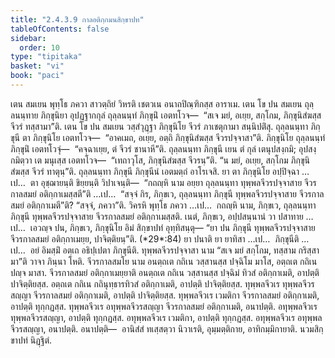 ```yaml
---
title: "2.4.3.9 กาลอติกฺกมนสิกฺขาปท"
tableOfContents: false
sidebar:
  order: 10
type: "tipitaka"
basket: "vi"
book: "paci"
---
```



<DynamicBreadcrumb />

<Division number="920" book="paci">

<Paragraph number="2861" book="paci">
เตน สมเยน พุทฺโธ ภควา สาวตฺถิยํ วิหรติ เชตวเน อนาถปิณฺฑิกสฺส อาราเม. เตน โข ปน สมเยน ถุลฺลนนฺทาย ภิกฺขุนิยา อุปฏฺฐากกุลํ ถุลฺลนนฺทํ ภิกฺขุนิํ เอตทโวจ—  “สเจ มยํ, อเยฺย, สกฺโกม, ภิกฺขุนิสํฆสฺส จีวรํ ทสฺสามา”ติ. เตน โข ปน สมเยน วสฺสํวุฏฺฐา ภิกฺขุนิโย จีวรํ ภาเชตุกามา สนฺนิปติํสุ. ถุลฺลนนฺทา ภิกฺขุนี ตา ภิกฺขุนิโย เอตทโวจ—  “อาคเมถ, อเยฺย, อตฺถิ ภิกฺขุนิสํฆสฺส จีวรปจฺจาสา”ติ. ภิกฺขุนิโย ถุลฺลนนฺทํ ภิกฺขุนิํ เอตทโวจุํ—  “คจฺฉาเยฺย, ตํ จีวรํ ชานาหี”ติ. ถุลฺลนนฺทา ภิกฺขุนี เยน ตํ กุลํ เตนุปสงฺกมิ; อุปสงฺกมิตฺวา เต มนุเสฺส เอตทโวจ—  “เทถาวุโส, ภิกฺขุนิสํฆสฺส จีวรนฺ”ติ. “น มยํ, อเยฺย, สกฺโกม ภิกฺขุนิสํฆสฺส จีวรํ ทาตุนฺ”ติ.
</Paragraph>

<Paragraph number="2862" book="paci">
ถุลฺลนนฺทา ภิกฺขุนี ภิกฺขุนีนํ เอตมตฺถํ อาโรเจสิ. ยา ตา ภิกฺขุนิโย อปฺปิจฺฉา …เป…  ตา อุชฺฌายนฺติ ขิยฺยนฺติ วิปาเจนฺติ—  “กถญฺหิ นาม อยฺยา ถุลฺลนนฺทา ทุพฺพลจีวรปจฺจาสาย จีวรกาลสมยํ อติกฺกาเมสฺสตี”ติ …เป…  “สจฺจํ กิร, ภิกฺขเว, ถุลฺลนนฺทา ภิกฺขุนี ทุพฺพลจีวรปจฺจาสาย จีวรกาลสมยํ อติกฺกาเมตี”ติ? “สจฺจํ, ภควา”ติ. วิครหิ พุทฺโธ ภควา …เป…  กถญฺหิ นาม, ภิกฺขเว, ถุลฺลนนฺทา ภิกฺขุนี ทุพฺพลจีวรปจฺจาสาย จีวรกาลสมยํ อติกฺกาเมสฺสติ. เนตํ, ภิกฺขเว, อปฺปสนฺนานํ วา ปสาทาย …เป…  เอวญฺจ ปน, ภิกฺขเว, ภิกฺขุนิโย อิมํ สิกฺขาปทํ อุทฺทิสนฺตุ—
</Paragraph>

</Division>
<Division number="921" book="paci">

<Paragraph number="2863" book="paci">
<Emphasis>“ยา ปน ภิกฺขุนี ทุพฺพลจีวรปจฺจาสาย จีวรกาลสมยํ อติกฺกาเมยฺย, ปาจิตฺติยนฺ”</Emphasis>ติ. (*29*:<Emphasis>84</Emphasis>)
</Paragraph>

</Division>
<Division number="922" book="paci">

<Paragraph number="2864" book="paci">
<Emphasis>ยา ปนา</Emphasis>ติ ยา ยาทิสา …เป…  <Emphasis>ภิกฺขุนี</Emphasis>ติ …เป…  อยํ อิมสฺมิํ อตฺเถ อธิปฺเปตา ภิกฺขุนีติ.
</Paragraph>

<Paragraph number="2865" book="paci">
<Emphasis>ทุพฺพลจีวรปจฺจาสา</Emphasis> นาม “สเจ มยํ สกฺโกม, ทสฺสาม กริสฺสามา”ติ วาจา ภินฺนา โหติ.
</Paragraph>

<Paragraph number="2866" book="paci">
<Emphasis>จีวรกาลสมโย</Emphasis> นาม อนตฺถเต กถิเน วสฺสานสฺส ปจฺฉิโม มาโส, อตฺถเต กถิเน ปญฺจ มาสา.
</Paragraph>

<Paragraph number="2867" book="paci">
<Emphasis>จีวรกาลสมยํ อติกฺกาเมยฺยา</Emphasis>ติ อนตฺถเต กถิเน วสฺสานสฺส ปจฺฉิมํ ทิวสํ อติกฺกาเมติ, อาปตฺติ ปาจิตฺติยสฺส. อตฺถเต กถิเน กถินุทฺธารทิวสํ อติกฺกาเมติ, อาปตฺติ ปาจิตฺติยสฺส.
</Paragraph>

</Division>
<Division number="923" book="paci">

<Paragraph number="2868" book="paci">
ทุพฺพลจีวเร ทุพฺพลจีวรสญฺญา จีวรกาลสมยํ อติกฺกาเมติ, อาปตฺติ ปาจิตฺติยสฺส. ทุพฺพลจีวเร เวมติกา จีวรกาลสมยํ อติกฺกาเมติ, อาปตฺติ ทุกฺกฏสฺส. ทุพฺพลจีวเร อทุพฺพลจีวรสญฺญา จีวรกาลสมยํ อติกฺกาเมติ, อนาปตฺติ.
</Paragraph>

<Paragraph number="2869" book="paci">
อทุพฺพลจีวเร ทุพฺพลจีวรสญฺญา, อาปตฺติ ทุกฺกฏสฺส. อทุพฺพลจีวเร เวมติกา, อาปตฺติ ทุกฺกฏสฺส. อทุพฺพลจีวเร อทุพฺพลจีวรสญฺญา, อนาปตฺติ.
</Paragraph>

</Division>
<Division number="924" book="paci">

<Paragraph number="2870" book="paci">
อนาปตฺติ—  อานิสํสํ ทเสฺสตฺวา นิวาเรติ, อุมฺมตฺติกาย, อาทิกมฺมิกายาติ.

</Paragraph>
</Division>

<Paragraph number="2871" type="center" book="paci">
นวมสิกฺขาปทํ นิฏฺฐิตํ.
</Paragraph>